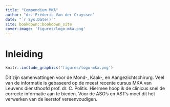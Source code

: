```yaml
--- 
title: "Compendium MKA"
author: "dr. Fréderic Van der Cruyssen"
date: "`r Sys.Date()`"
site: bookdown::bookdown_site
cover-image: 'figures/logo-mka.png'
---
```



# Inleiding
```r
knitr::include_graphics('figures/logo-mka.png')
```
   
Dit zijn samenvattingen voor de Mond-, Kaak-, en Aangezichtschirurg. Veel van de informatie is gebaseerd op de meest recente cursus MKA van Leuvens diensthoofd prof. dr. C. Politis. Hiermee hoop ik de clinicus snel de correcte informatie aan te bieden. Voor de ASO's en AST's moet dit het verwerken van de leerstof vereenvoudigen. 

